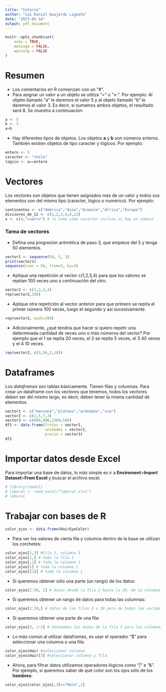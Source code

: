 ```yaml
---
title: "tutoria"
author: "Cai Daniel Guajardo Ligueño"
date: "2023-05-14"
output: pdf_document
---
```


```r
knitr::opts_chunk$set(
	echo = TRUE,
	message = FALSE,
	warning = FALSE
)
```
# Resumen
* Los comentarios en R comienzan con un "#".
* Para asignar un valor a un objeto se utiliza "=" o "<-". Por ejemplo:
Al objeto llamado "a" le daremos el valor 5 y al objeto llamado "b" le daremos el valor 3. Es decir, si sumamos ambos objetos, el resultado será 8. Se muestra a continuación:

```r
a <- 5
b <- 3
a+b
```
* Hay diferentes tipos de objetos. Los objetos **a** y **b** son números enteros. También existen objetos de tipo caracter y lógicos. Por ejemplo:
```r
entero <- 5
caracter <- "chile"
logico <- a==entero
```

# Vectores
Los vectores son objetos que tienen asignados más de un valor y todos sus elementos son del mismo tipo (caracter, lógico o numérico). Por ejemplo:
```r
continentes <- c("América","Asia","Oceanía","África","Europa")
divisores_de_12 <- c(1,2,3,4,6,12)
x <- c(4,"cuatro") # lo toma como caracter incluso si hay un número
```

### Tarea de vectores
- Defina una progresión aritmética de paso 3, que empiece del 5 y tenga 50 elementos.
```r
vector1 <- sequence(50, 5, 3)
print(vector1)
sequence(nvec = 50, from=5, by=3)
```
- Aplique una repetición al vector c(1,2,3,4) para que los valores se repitan 100 veces uno a continuación del otro.
```r
vector2 <- c(1,2,3,4)
rep(vector2,100)
```
- Aplique otra repetición al vector anterior para que primero se repita el primer número 100 veces, luego el segundo y así sucesivamente.
```r
rep(vector2, each=100)
```
- Adicionalmente, ¿qué tendría que hacer si quiero repetir una determinada cantidad de veces uno o más números del vector? Por ejemplo que el 1 se repita 20 veces, el 2 se repita 5 veces, el 3 40 veces y el 4 10 veces.
```r
rep(vector2, c(3,50,2,10))
```
# Dataframes
Los *dataframes* son tablas básicamente. Tienen filas y columnas. Para crear un dataframe con los vectores que tenemos, todos los vectores deben ser del mismo largo, es decir, deben tener la misma cantidad de elementos.
```r
vector1 <- c("manzana","plátano","arándano","uva")
vector2 <- c(2,5,7,3)
vector3 <- c(800,600,1300,500)
df1 <- data.frame(frutas = vector1,
                  unidades = vector2,
                  precio = vector3)
df1

```
# Importar datos desde Excel
Para importar una base de datos, lo más simple es ir a **Enviroment**>**Import Dataset**>**From Excel** y buscar el archivo excel.
```r
# library(readxl)
# laboral <- read_excel("laboral.xlsx")
# laboral
```

# Trabajar con bases de R 
```r
color_ojos <- data.frame(HairEyeColor)
```

* Para ver los valores de cierta fila y columna dentro de la base se utilizan los corchetes:
```r
color_ojos[1,3] #fila 1, columna 3
color_ojos[1,] # toda la fila 1
color_ojos[,1] # toda la columna 1
color_ojos[1] # toda la columna 1
color_ojos[[1]] # toda la columna 1
```
* Si queremos obtener sólo una parte (un rango) de los datos:
```r
color_ojos[2:30, 2] # datos desde la fila 2 hasta la 30, de la columna 2 (Eye).
```
* Si queremos obtener un rango de datos para todas las columnas:
```r
color_ojos[2:30,] # datos de las filas 2 a 30 pero de todas las variables.
```
* Si queremos obtener una parte de una fila:
```r
color_ojos[3, 1:2] # obtenemos los datos de la fila 3 para las columnas 1 y 2.
```
* Lo más común al utilizar dataframes, es usar el operador "$" para seleccionar una columna o una fila:
```r
color_ojos$Hair #seleccionar columna
color_ojos$Hair[3] #seleccionar columna y fila
```

* Ahora, para filtrar datos utilizamos operadores lógicos como "|" e "&". Por ejemplo, si queremos saber de qué color son los ojos sólo de los **hombres**:
```r
color_ojos[color_ojos[,3]=="Male",2]
```


